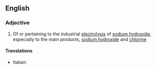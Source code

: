 ==English==

===Adjective===
{{en-adj|-}}

#{{inorganic chemistry}} Of or pertaining to the industrial [[electrolysis]] of [[sodium hydroxide]], especially to the main products, [[sodium hydroxide]] and [[chlorine]]

====Translations====
{{trans-top|pertaining to electrolysis of sodium hydroxide}}
* Italian: {{t-|it|cloroalcalino}}
{{trans-mid}}

{{trans-bottom}}